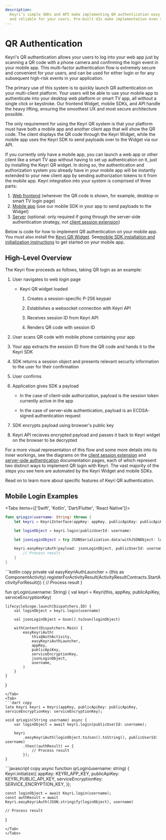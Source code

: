 ```yaml
---
description:
  Keyri’s simple SDKs and API make implementing QR authentication easy, secure,
  and reliable for your users. Pre-built UIs make implementation even simpler.
---
```



# QR Authentication

Keyri's QR authentication allows your users to log into your web app just by
scanning a QR code with a phone camera and confirming the login event in your
mobile app. This multi-factor authentication flow is extremely secure and
convenient for your users, and can be used for either login or for any
subsequent high-risk events in your application.

The primary use of this system is to quickly launch QR authentication on your
multi-client platform. Your users will be able to use your mobile app to
authenticate into your desktop web platform or smart TV app, all without a
single click or keystroke. Our frontend Widget, mobile SDKs, and API handle the
heavy lifting, ensuring the smoothest UX and most secure architecture possible.

The only requirement for using the Keyri QR system is that your platform must
have both a mobile app and another client app that will show the QR code. The
client displays the QR code through the Keyri Widget, while the mobile app uses
the Keyri SDK to send payloads over to the Widget via our API.

If you currently only have a mobile app, you can launch a web app or other
client like a smart TV app without having to set up authentication on it, just
by installing the Keyri QR widget. In doing so, the authentication and
authorization system you already have in your mobile app will be instantly
extended to your new client app by sending authorization tokens to it from the
mobile app. Keyri integration into your system is comprised of three parts:

1. [Web frontend](./qr-authentication/qr-web-widget) (wherever the QR code is
   shown, for example, desktop or smart TV login page)
2. [Mobile app](./mobile-app-authentication) (use our mobile SDK in your app to
   send payloads to the Widget)
3. [Server](./server-setup) (optional: only required if going through the
   server-side authentication strategy, not
   [client session extension](./qr-authentication/session-extension))

Below is code for how to implement QR authentication on your mobile app. You must also install the [Keyri QR Widget](./qr-authentication/qr-web-widget). See[mobile SDK installation and initialization instructions](../mobile-sdks/installation) to get started on your mobile app.

## High-Level Overview

The Keyri flow proceeds as follows, taking QR login as an example:

1.  User navigates to web login page

    - Keyri QR widget loaded

      1.  Creates a session-specific P-256 keypair

      2.  Establishes a websocket connection with Keyri API

      3.  Receives session ID from Keyri API

      4.  Renders QR code with session ID

2.  User scans QR code with mobile phone containing your app

3.  Your app extracts the session ID from the QR code and hands it to the Keyri
    SDK

4.  SDK returns a session object and presents relevant security information to
    the user for their confirmation

5.  User confirms

6.  Application gives SDK a payload

    - In the case of client-side authorization, payload is the session token
      currently active in the app

    - In the case of server-side authentication, payload is an ECDSA-signed
      authentication request

7.  SDK encrypts payload using browser's public key

8.  Keyri API recieves encrypted payload and passes it back to Keyri widget on
    the browser to be decrypted

For a more visual representation of this flow and some more details into its
inner workings, see the diagrams on the
[client session extension](./qr-authentication/session-extension) and
[server-side authentication](./server-setup) documentation pages, each of which
represent two distinct ways to implement QR login with Keyri. The vast majority
of the steps you see here are automated by the Keyri Widget and mobile SDKs.

Read on to learn more about specific features of Keyri QR authentication.

## Mobile Login Examples

<Tabs items={['Swift', 'Kotlin', 'Dart/Flutter', 'React Native']}>
<Tab>
```swift copy
func qrLogin(username: String) throws {
    let keyri = KeyriInterface(appKey: appKey, publicApiKey: publicApiKey, serviceEncryptionKey: serviceEncryptionKey)

    let loginObject = keyri.login(publicUserId: username)

    let jsonLoginObject = try JSONSerialization.data(withJSONObject: loginObject, options: .prettyPrinted)

    keyri.easyKeyriAuth(payload: jsonLoginObject, publicUserId: username) { res in
        // Process result
    }
}

```
</Tab>
<Tab>
```kotlin copy
private val easyKeyriAuthLauncher =
    (this as ComponentActivity).registerForActivityResult(ActivityResultContracts.StartActivityForResult()) {
        // Process result
}

fun qrLogin(username: String) {
    val keyri = Keyri(this, appKey, publicApiKey, serviceEncryptionKey)

    lifecycleScope.launch(Dispatchers.IO) {
        val loginObject = keyri.login(username)

        val jsonLoginObject = Gson().toJson(loginObject)

        withContext(Dispatchers.Main) {
            easyKeyriAuth(
                this@AuthActivity,
                easyKeyriAuthLauncher,
                appKey,
                publicApiKey,
                serviceEncryptionKey,
                jsonLoginObject,
                username,
            )
        }
    }
}

```
</Tab>
<Tab>
```dart copy
late Keyri keyri = Keyri(appKey, publicApiKey: publicApiKey, serviceEncryptionKey: serviceEncryptionKey);

void qrLogin(String username) async {
    var loginObject = await keyri.login(publicUserId: username);

    keyri
        .easyKeyriAuth(loginObject.toJson().toString(), publicUserId: username)
        .then((authResult) => {
            // Process result
        });
}

```
</Tab>
<Tab>
```javascript copy
async function qrLogin(username: string) {
    Keyri.initialize({
        appKey: KEYRI_APP_KEY,
        publicApiKey: KEYRI_PUBLIC_API_KEY,
        serviceEncryptionKey: SERVICE_ENCRYPTION_KEY,
    });

    const loginObject = await Keyri.login(username);
    const authResult = await Keyri.easyKeyriAuth(JSON.stringify(loginObject), username)

    // Process result
}

```
</Tab>
</Tabs>
